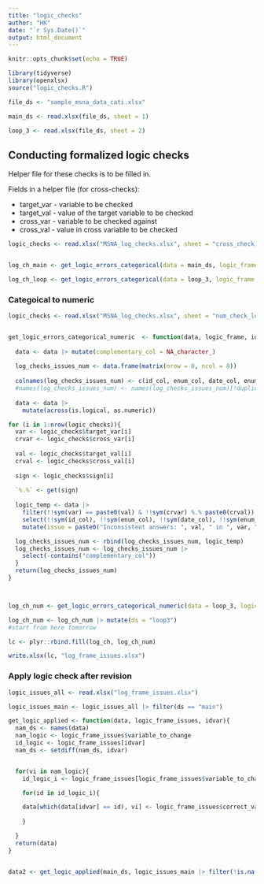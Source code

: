 ```yaml
---
title: "logic_checks"
author: "HK"
date: "`r Sys.Date()`"
output: html_document
---
```


```r
knitr::opts_chunk$set(echo = TRUE)
```

```r
library(tidyverse)
library(openxlsx)
source("logic_checks.R")
```


```r
file_ds <- "sample_msna_data_cati.xlsx"

main_ds <- read.xlsx(file_ds, sheet = 1)

loop_3 <- read.xlsx(file_ds, sheet = 2)

```


## Conducting formalized logic checks

Helper file for these checks is to be filled in. 

Fields in a helper file (for cross-checks):

- target_var - variable to be checked
- target_val - value of the target variable to be checked
- cross_var - variable to be checked against
- cross_val - value in cross variable to be checked

```r
logic_checks <- read.xlsx("MSNA_log_checks.xlsx", sheet = "cross_check_main_ds")


log_ch_main <- get_logic_errors_categorical(data = main_ds, logic_frame = logic_checks, id_col = "_uuid", enum_col = "enum_id", date_col = "date_survey", enum_com_col = "N_1_enumerator_comment_note")

log_ch_loop <- get_logic_errors_categorical(data = loop_3, logic_frame = logic_checks, id_col = "_uuid", index_col = "_index")

```

### Categoical to numeric

```r
logic_checks <- read.xlsx("MSNA_log_checks.xlsx", sheet = "num_check_loop3")


get_logic_errors_categorical_numeric  <- function(data, logic_frame, id_col, enum_col="complementary_col", date_col="complementary_col", enum_com_col="complementary_col", index_col="complementary_col"){
  
  data <- data |> mutate(complementary_col = NA_character_)
    
  log_checks_issues_num <- data.frame(matrix(nrow = 0, ncol = 8))
  
  colnames(log_checks_issues_num) <- c(id_col, enum_col, date_col, enum_com_col, "issue", "comment", "variable_to_change", "correct_value") 
  #names(log_checks_issues_num) <- names(log_checks_issues_num)[!duplicated(names(log_checks_issues_num))]
  
  data <- data |> 
    mutate(across(is.logical, as.numeric))

for (i in 1:nrow(logic_checks)){
  var <- logic_checks$target_var[i]
  crvar <- logic_checks$cross_var[i]
  
  val <- logic_checks$target_val[i]
  crval <- logic_checks$cross_val[i]
  
  sign <- logic_checks$sign[i]
  
  `%.%` <- get(sign)
  
  logic_temp <- data |> 
    filter(!!sym(var) == paste0(val) & !!sym(crvar) %.% paste0(crval)) |> 
    select(!!sym(id_col), !!sym(enum_col), !!sym(date_col), !!sym(enum_com_col), !!sym(index_col)) |> 
    mutate(issue = paste0("Inconsistent answers: ", val, " in ", var, " and ", crval, " is ", sign, " ", crvar), comment = NA_character_)

  log_checks_issues_num <- rbind(log_checks_issues_num, logic_temp)
  log_checks_issues_num <- log_checks_issues_num |> 
    select(-contains("complementary_col"))
  }
  return(log_checks_issues_num)
}



log_ch_num <- get_logic_errors_categorical_numeric(data = loop_3, logic_frame = logic_checks, id_col = "relationship_instance", index_col = "_index")

log_ch_num <- log_ch_num |> mutate(ds = "loop3")
#start from here tomorrow
```

```r
lc <- plyr::rbind.fill(log_ch, log_ch_num)

write.xlsx(lc, "log_frame_issues.xlsx")
```


### Apply logic check after revision

```r
logic_issues_all <- read.xlsx("log_frame_issues.xlsx")
```

```r

logic_issues_main <- logic_issues_all |> filter(ds == "main")

get_logic_applied <- function(data, logic_frame_issues, idvar){
  nam_ds <- names(data)
  nam_logic <- logic_frame_issues$variable_to_change
  id_logic <- logic_frame_issues[idvar]
  nam_ds <- setdiff(nam_ds, idvar)


  for(vi in nam_logic){
    id_logic_i <- logic_frame_issues[logic_frame_issues$variable_to_change == vi, idvar]

    for(id in id_logic_i){

    data[which(data[idvar] == id), vi] <- logic_frame_issues$correct_value[which(logic_frame_issues[idvar] == id & logic_frame_issues$variable_to_change == vi)]
   
    }

  }
  return(data)
}


data2 <- get_logic_applied(main_ds, logic_issues_main |> filter(!is.na(variable_to_change)), idvar="_uuid")
```

